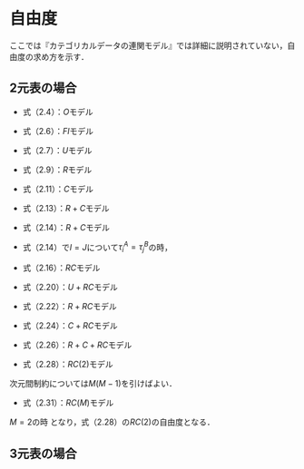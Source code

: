 
# 自由度 {-}

ここでは『カテゴリカルデータの連関モデル』では詳細に説明されていない，自由度の求め方を示す．


## 2元表の場合

- 式（2.4）：$O$モデル

\begin{align}
{\rm df} &= \overbrace{IJ}^{全自由度} - [\overbrace{1}^{\lambda} + \overbrace{(I - 1)}^{\lambda_i^A} + \overbrace{(J - 1)}^{\lambda_j^B}]\\
& = IJ - I - J + 1\\
& = (I - 1)(J - 1)
\end{align}

- 式（2.6）：$FI$モデル

\begin{align}
{\rm df} & = \overbrace{IJ}^{全自由度} - [\overbrace{1}^{\lambda} + \overbrace{(I - 1)}^{\lambda_i^A} + \overbrace{(J - 1)}^{\lambda_j^B}+ \overbrace{(I - 1) \times (J - 1)}^{\lambda_{ij}^{AB}}]\\
&= IJ - IJ \\
& = 0
\end{align}


- 式（2.7）：$U$モデル
\begin{align}
{\rm df} &=\overbrace{IJ}^{全自由度} - [\overbrace{1}^{\lambda} + \overbrace{(I - 1)}^{\lambda_i^A} + \overbrace{(J - 1)}^{\lambda_j^B} + \overbrace{1}^{\beta}]\\
 &= IJ - I - J
\end{align}


- 式（2.9）：$R$モデル
\begin{align}
{\rm df} &=\overbrace{IJ}^{全自由度} - [\overbrace{1}^{\lambda} + \overbrace{(I - 1)}^{\lambda_i^A} + \overbrace{(J - 1)}^{\lambda_j^B}  + \overbrace{(I - 1)}^{\tau_i^A}]\\
 &= IJ - 2I - J + 2\\
 &= (I - 1)(J - 2)
\end{align}


- 式（2.11）：$C$モデル
\begin{align}
{\rm df} &=\overbrace{IJ}^{全自由度} - [\overbrace{1}^{\lambda} + \overbrace{(I - 1)}^{\lambda_i^A} + \overbrace{(J - 1)}^{\lambda_j^B}  + \overbrace{(J - 1)}^{\tau_j^B}]\\
 &= IJ - I - 2J + 2\\
 &= (I - 2)(J - 1)
\end{align}

- 式（2.13）：$R+C$モデル
\begin{align}
{\rm df} &=\overbrace{IJ}^{全自由度} - [\overbrace{1}^{\lambda} + \overbrace{(I - 1)}^{\lambda_i^A} + \overbrace{(J - 1)}^{\lambda_j^B} + \overbrace{(I - 1)}^{\tau_i^A} + \overbrace{(J - 2)}^{\tau_j^B}] \\
 &= IJ - 2I - 2J + 4\\
 &= (I - 2)(J - 2)
\end{align}


\begin{align}
{\rm df} &=\overbrace{IJ}^{全自由度} - [\overbrace{1}^{\lambda} + \overbrace{(I - 1)}^{\lambda_i^A} + \overbrace{(J - 1)}^{\lambda_j^B} + \overbrace{(I - 2)}^{\tau_i^A} + \overbrace{(J - 1)}^{\tau_j^B}] \\ 
&= IJ - 2I - 2J + 4\\
 &= (I - 2)(J - 2)
\end{align}

- 式（2.14）：$R+C$モデル

\begin{align}
{\rm df} &=\overbrace{IJ}^{全自由度} - [\overbrace{1}^{\lambda} + \overbrace{(I - 1)}^{\lambda_i^A} + \overbrace{(J - 1)}^{\lambda_j^B} + \overbrace{1}^{\beta} + \overbrace{(I - 2)}^{\tau_i^A} + \overbrace{(J - 2)}^{\tau_j^B}] \\ 
 &= IJ - 2I - 2J + 4\\
 &= (I - 2)(J - 2)
\end{align}

- 式（2.14）で$I=J$について$\tau_i^A=\tau_j^B$の時，

\begin{align}
{\rm df} &=  \overbrace{I^2}^{全自由度} - [\overbrace{1}^{\lambda} + \overbrace{(I - 1)}^{\lambda_i^A} + \overbrace{(I - 1)}^{\lambda_j^B} + \overbrace{1}^{\beta} + \overbrace{(I - 2)}^{\tau_i^A}]\\
 &= I^2 - 3I + 2\\
 &= (I - 1)(I - 2)
\end{align}


- 式（2.16）：$RC$モデル

\begin{align}
{\rm df} &= \overbrace{IJ}^{全自由度} - [\overbrace{1}^{\lambda} + \overbrace{(I - 1)}^{\lambda_i^A} + \overbrace{(J - 1)}^{\lambda_j^B} +  \overbrace{1}^{\phi} + 
\overbrace{(I - 2)}^{\mu_i} + \overbrace{(J - 2)}^{\nu_j}]\\
 &= IJ - 2I -2J + 4 \\
 &= (I - 2)(I - 2)
\end{align}


- 式（2.20）：$U+RC$モデル

\begin{align}
{\rm df} &=\overbrace{IJ}^{全自由度} - [\overbrace{1}^{\lambda} + \overbrace{(I - 1)}^{\lambda_i^A} + \overbrace{(J - 1)}^{\lambda_j^B} + \overbrace{1}^{\phi_1} +  \overbrace{1}^{\phi_2}+ \overbrace{(I - 2)}^{\mu_i} + \overbrace{(J - 2)}^{\nu_j}]\\
 &= IJ - 2I - 2J + 3
 \end{align}
 
 - 式（2.22）：$R+RC$モデル

\begin{align}
{\rm df} &=\overbrace{IJ}^{全自由度} - [\overbrace{1}^{\lambda} + \overbrace{(I - 1)}^{\lambda_i^A} + \overbrace{(J - 1)}^{\lambda_j^B} + \overbrace{(I - 2)}^{\tau_i^A} + \overbrace{1}^{\phi_1} + \overbrace{(I - 2)}^{\mu_i} + \overbrace{(J - 2)}^{\nu_j}]\\
 &= IJ - 3I - 2J + 6\\
 &= (I - 2)(J - 3)
 \end{align}
 
 
 - 式（2.24）：$C+RC$モデル

\begin{align}
{\rm df} &=\overbrace{IJ}^{全自由度} - [\overbrace{1}^{\lambda} + \overbrace{(I - 1)}^{\lambda_i^A} + \overbrace{(J - 1)}^{\lambda_j^B} + \overbrace{(J - 2)}^{\tau_j^B} + \overbrace{1}^{\phi_1} + \overbrace{(I - 2)}^{\mu_i} + \overbrace{(J - 2)}^{\nu_j}]\\ &= IJ - 2I - 3J + 6\\
 &= (I - 3)(J - 2)
 \end{align}


 - 式（2.26）：$R+C+RC$モデル

\begin{align}
{\rm df} &= \overbrace{IJ}^{全自由度} - [\overbrace{1}^{\lambda} + \overbrace{(I - 1)}^{\lambda_i^A} + \overbrace{(J - 1)}^{\lambda_j^B} + \overbrace{(I - 3)}^{\tau_i^A} + \overbrace{(J - 2)}^{\tau_j^B}+ \overbrace{1}^{\phi_1} + \overbrace{(I - 2)}^{\mu_i} + \overbrace{(J - 2)}^{\nu_j}]\\
 &= IJ - 3I - 3J + 9\\
 &= (I - 3)(J - 3)
 \end{align}

\begin{align}
{\rm df} &= \overbrace{IJ}^{全自由度} - [\overbrace{1}^{\lambda} + \overbrace{(I - 1)}^{\lambda_i^A} + \overbrace{(J - 1)}^{\lambda_j^B} + \overbrace{(I - 2)}^{\tau_i^A} + \overbrace{(J - 3)}^{\tau_j^B}+ \overbrace{1}^{\phi_1} + \overbrace{(I - 2)}^{\mu_i} + \overbrace{(J - 2)}^{\nu_j}]\\ 
&= IJ - 3I - 3J + 9\\
 &= (I - 3)(J - 3)
 \end{align}
 
 - 式（2.28）：$RC(2)$モデル

次元間制約については$M (M - 1)$を引けばよい．

\begin{align}
{\rm df} &= \overbrace{IJ}^{全自由度} - [\overbrace{1}^{\lambda} + \overbrace{(I - 1)}^{\lambda_i^A} + \overbrace{(J - 1)}^{\lambda_j^B}+ \overbrace{1}^{\phi_1} + \overbrace{(I - 2)}^{\mu_{i1}} + \overbrace{(J - 2)}^{\nu_{j1}} + \overbrace{1}^{\phi_2} + \overbrace{(I - 2)}^{\mu_{i2}} + \overbrace{(J - 2)}^{\nu_{j2}}- \overbrace{2}^{次元間制約}]\\
 &= IJ - 3I - 3J + 9 \\
 &= (I - 3)(J - 3)
 \end{align}
 
 - 式（2.31）：$RC(M)$モデル
 
 \begin{align}
{\rm df} &=  \overbrace{IJ}^{全自由度} - \{\overbrace{1}^{\lambda} + \overbrace{(I - 1)}^{\lambda_i^A} + \overbrace{(J - 1)}^{\lambda_j^B} + [\overbrace{M}^{\phi_m} + \overbrace{M(I - 2)}^{\mu_{im}} + \overbrace{M(J - 2)}^{\nu_{jm}} - \overbrace{M(M - 1)}^{次元間制約}] \} \\
 &=  IJ - I - J + 1 + 2M - MI - MJ + M^2 \\
 & = I(J - M - 1) - J + 1 + 2M - MJ + M^2\\
 & = I(J - M - 1) - M(J - M - 1) - (J - M - 1) \\
 & = (I - M - 1)(J - M - 1)
 \end{align}
 
 
$M = 2$の時
\begin{align}
{\rm df} &=  (I - M - 1)(J - M - 1)\\
 &= (I - 2 - 1)(J - 2 - 1) \\
 &= (I - 3)(J - 3)
 \end{align}
 となり，式（2.28）の$RC(2)$の自由度となる．
 

## 3元表の場合



